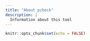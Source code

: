 ```yaml
---
title: "About pcheck"
description: |
  Information about this tool
---
```


```r
knitr::opts_chunk$set(echo = FALSE)
```

